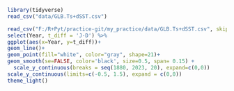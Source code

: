 ```r
library(tidyverse)
read_csv("data/GLB.Ts+dSST.csv")
```


```r
read_csv("F:/R+Pyt/practice-git/my_practice/data/GLB.Ts+dSST.csv", skip=1, na = "***") %>% 
select(Year, t_diff = 'J-D') %>% 
ggplot(aes(x=Year, y=t_diff))+
geom_line()+
geom_point(fill="white", color="gray", shape=21)+
geom_smooth(se=FALSE, color='black', size=0.5, span= 0.15) +
  scale_y_continuous(breaks = seq(1880, 2023, 20), expand=c(0,0))
scale_y_continuous(limits=c(-0.5, 1.5), expand = c(0,0))
theme_light()

```

